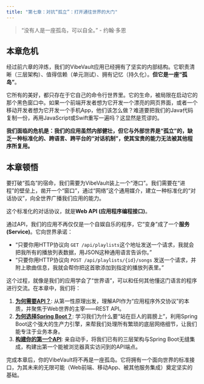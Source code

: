 ```yaml
---
title: "第七章：对抗“孤立”：打开通往世界的大门"
---
```


> "没有人是一座孤岛，可以自全。" - 约翰·多恩

## 本章危机

经过前六章的淬炼，我们的VibeVault应用已经拥有了坚实的内部结构。它职责清晰（三层架构）、值得信赖（单元测试）、拥有记忆（持久化）。**但它是一座“孤岛”**。

它所有的美好，都只存在于它自己的命令行世界里。它的生命，被局限在启动它的那个黑色窗口中。如果一个前端开发者想为它开发一个漂亮的网页界面，或者一个移动开发者想为它开发一个手机App，他们该怎么做？难道要把我们的Java代码复制一份，再用JavaScript或Swift重写一遍吗？这显然是荒谬的。

**我们面临的危机是：我们的应用虽然内部健壮，但它与外部世界是“孤立”的，缺乏一种标准化的、跨语言、跨平台的“对话机制”，使其宝贵的能力无法被其他程序所复用。**

## 本章顿悟

要打破“孤岛”的宿命，我们需要为VibeVault装上一个“港口”。我们需要在“进程”的壁垒上，凿开一个“窗口”，通过“网络”这个通用媒介，建立一种标准化的“对话协议”，向全世界广播我们应用的能力。

这个标准化的对话协议，就是**Web API (应用程序编程接口)**。

通过API，我们的应用不再仅仅是一个自娱自乐的程序，它“变身”成了一个**服务 (Service)**。它向世界承诺：

*   “只要你用HTTP协议向 `GET /api/playlists`这个地址发送一个请求，我就会把我所有的播放列表数据，用JSON这种通用语言告诉你。”
*   “只要你用HTTP协议向 `POST /api/playlists/{id}/songs` 发送一个请求，并附上歌曲信息，我就会帮你把这首歌添加到指定的播放列表里。”

这个过程，就像是我们的应用学会了“世界语”，可以和任何其他懂这门语言的程序进行交流。在本章中，我们将：

1.  **[为何需要API？](./01-why-api.qmd)**: 从第一性原理出发，理解API作为“应用程序外交协议”的本质，并聚焦于Web世界的主宰——REST API。
2.  **[为何选择Spring Boot？](./02-why-spring-boot.qmd)**: 学习我们为什么要“站在巨人的肩膀上”，利用Spring Boot这个强大的生产力引擎，来帮我们处理所有繁琐的底层网络细节，让我们能专注于业务本身。
3.  **[构建你的第一个API](./03-first-api.qmd)**: 亲自动手，将我们已有的三层架构与Spring Boot无缝集成，构建出第一个能被浏览器真实访问到的API端点。

完成本章后，你的VibeVault将不再是一座孤岛。它将拥有一个面向世界的标准接口，为其未来的无限可能（Web前端、移动App、被其他服务集成）奠定坚实的基础。 